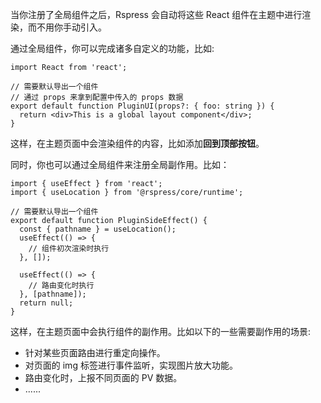 当你注册了全局组件之后，Rspress 会自动将这些 React 组件在主题中进行渲染，而不用你手动引入。

通过全局组件，你可以完成诸多自定义的功能，比如:

```tsx title="compUi.tsx"
import React from 'react';

// 需要默认导出一个组件
// 通过 props 来拿到配置中传入的 props 数据
export default function PluginUI(props?: { foo: string }) {
  return <div>This is a global layout component</div>;
}
```

这样，在主题页面中会渲染组件的内容，比如添加**回到顶部按钮**。

同时，你也可以通过全局组件来注册全局副作用。比如：

```tsx title="compSideEffect.tsx"
import { useEffect } from 'react';
import { useLocation } from '@rspress/core/runtime';

// 需要默认导出一个组件
export default function PluginSideEffect() {
  const { pathname } = useLocation();
  useEffect(() => {
    // 组件初次渲染时执行
  }, []);

  useEffect(() => {
    // 路由变化时执行
  }, [pathname]);
  return null;
}
```

这样，在主题页面中会执行组件的副作用。比如以下的一些需要副作用的场景:

- 针对某些页面路由进行重定向操作。
- 对页面的 img 标签进行事件监听，实现图片放大功能。
- 路由变化时，上报不同页面的 PV 数据。
- ......
